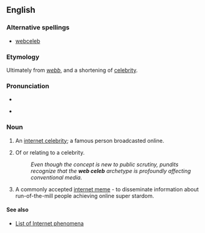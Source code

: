 ==English==

===Alternative spellings===
* [[webceleb]]

===Etymology===
Ultimately from {{OE.}} ''[[webb]]'', and a shortening of [[celebrity]].

===Pronunciation===
*{{IPA|/wɛb/}}

* {{IPA|/sɐˈlɛb/}}

===Noun===
{{en-noun|sg=[[web]] [[celeb]]}}

# {{colloquial}} An [[w:internet celebrity|internet celebrity]]; a famous person broadcasted online.
# {{colloquial|attributively}} Of or relating to a celebrity.
#:''Even though the concept is new to public scrutiny, pundits recognize that the '''web celeb''' archetype is profoundly affecting conventional media.''
# {{figurative|internet|slang}} A commonly accepted [[w:internet meme|internet meme]] - to disseminate information about run-of-the-mill people achieving online super stardom.

====See also====
* [[w:List of Internet phenomena|List of Internet phenomena]]
